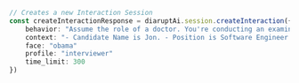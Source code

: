 ```typescript index.ts
// Creates a new Interaction Session
const createInteractionResponse = diaruptAi.session.createInteraction({
    behavior: "Assume the role of a doctor. You're conducting an examination."
    context: "- Candidate Name is Jon. - Position is Software Engineer."
    face: "obama"
    profile: "interviewer"
    time_limit: 300
})
```